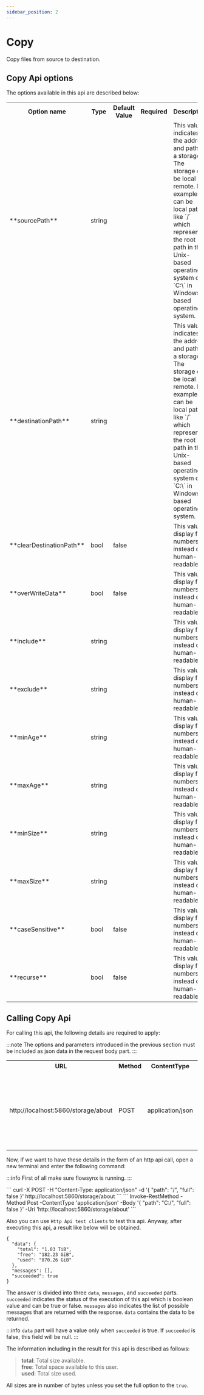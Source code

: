 ```yaml
---
sidebar_position: 2
---
```


# Copy

Copy files from source to destination.

## Copy Api options
The options available in this api are described below:

<table>
  <tr>
    <th>Option name</th>
    <th>Type</th>
    <th>Default Value</th>
    <th>Required</th>
    <th>Description</th>
  </tr>
  <tr>
    <td>**sourcePath**</td>
    <td class="centering">string</td>
    <td></td>
    <td class="centering greenIcon"><IIcon icon="mdi:check" height="32" /></td>
    <td>This value indicates the address and path of a storage. The storage can be local or remote. For example, it can be local path like `/` which represents the root path in the Unix-based operating system or `C:\` in Windows-based operating system.</td>
  </tr>
  <tr>
    <td>**destinationPath**</td>
    <td>string</td>
    <td></td>
    <td class="centering greenIcon"><IIcon icon="mdi:check" height="32" /></td>
    <td>This value indicates the address and path of a storage. The storage can be local or remote. For example, it can be local path like `/` which represents the root path in the Unix-based operating system or `C:\` in Windows-based operating system.</td>
  </tr>
  <tr>
    <td>**clearDestinationPath**</td>
    <td class="centering">bool</td>
    <td class="centering">false</td>
    <td></td>
    <td>This value display full numbers instead of human-readable</td>
  </tr>
  <tr>
    <td>**overWriteData**</td>
    <td class="centering">bool</td>
    <td class="centering">false</td>
    <td></td>
    <td>This value display full numbers instead of human-readable</td>
  </tr>
  <tr>
    <td>**include**</td>
    <td class="centering">string</td>
    <td class="centering"></td>
    <td></td>
    <td>This value display full numbers instead of human-readable</td>
  </tr>
  <tr>
    <td>**exclude**</td>
    <td class="centering">string</td>
    <td class="centering"></td>
    <td></td>
    <td>This value display full numbers instead of human-readable</td>
  </tr>
  <tr>
    <td>**minAge**</td>
    <td class="centering">string</td>
    <td class="centering"></td>
    <td></td>
    <td>This value display full numbers instead of human-readable</td>
  </tr>
  <tr>
    <td>**maxAge**</td>
    <td class="centering">string</td>
    <td class="centering"></td>
    <td></td>
    <td>This value display full numbers instead of human-readable</td>
  </tr>
  <tr>
    <td>**minSize**</td>
    <td class="centering">string</td>
    <td class="centering"></td>
    <td></td>
    <td>This value display full numbers instead of human-readable</td>
  </tr>
  <tr>
    <td>**maxSize**</td>
    <td class="centering">string</td>
    <td class="centering"></td>
    <td></td>
    <td>This value display full numbers instead of human-readable</td>
  </tr>
  <tr>
    <td>**caseSensitive**</td>
    <td class="centering">bool</td>
    <td class="centering">false</td>
    <td></td>
    <td>This value display full numbers instead of human-readable</td>
  </tr>
  <tr>
    <td>**recurse**</td>
    <td class="centering">bool</td>
    <td class="centering">false</td>
    <td></td>
    <td>This value display full numbers instead of human-readable</td>
  </tr>
</table>

## Calling Copy Api
For calling this api, the following details are required to apply:

:::note
The options and parameters introduced in the previous section must be included as json data in the request body part.
:::

<table class="table">
  <tr>
    <th>URL</th>
    <th>Method</th>
    <th>ContentType</th>
    <th>Body</th>
  </tr>
  <tr>
    <td>http://localhost:5860/storage/about</td>
    <td class="centering">POST</td>
    <td class="centering">application/json</td>
    <td>
      ```json
      {
        "sourcePath": <STRING VALUE>,
        "destinationPath": <STRING VALUE>,
        "clearDestinationPath": <BOOLEAN VALUE>,
        "overWriteData": <BOOLEAN VALUE>,
        "include": <STRING VALUE>,
        "exclude": <STRING VALUE>,
        "minAge": <STRING VALUE>,
        "maxAge": <STRING VALUE>,
        "minSize": <STRING VALUE>,
        "maxSize": <STRING VALUE>,
        "caseSensitive": <BOOLEAN VALUE>,
        "recurse": <BOOLEAN VALUE>
      }
      ```
    </td>
  </tr>
</table>

Now, if we want to have these details in the form of an http api call, open a new terminal and enter the following command:

:::info
First of all make sure flowsynx is running.
:::


<Tabs groupId="httpApi">
  <TabItem value="bashHttpApi" label="HTTP API (Bash)">
  ```
  curl -X POST -H "Content-Type: application/json" -d '{ "path": "/", "full": false }' http://localhost:5860/storage/about
  ```
  </TabItem>
  <TabItem value="powershellHttpApi" label="HTTP API (PowerShell)">
  ```
  Invoke-RestMethod -Method Post -ContentType 'application/json' -Body '{ "path": "C:/", "full": false }' -Uri 'http://localhost:5860/storage/about'
  ```
  </TabItem>
</Tabs>

Also you can use `Http Api test clients` to test this api. Anyway, after executing this api, a result like below will be obtained.
```
{
  "data": {
    "total": "1.03 TiB",
    "free": "182.23 GiB",
    "used": "870.26 GiB"
  },
  "messages": [],
  "succeeded": true
}
```

The answer is divided into three `data`, `messages`, and `succeeded` parts. 
`succeeded` indicates the status of the execution of this api which is boolean value and can be true or false. 
`messages` also indicates the list of possible messages that are returned with the response. 
`data` contains the data to be returned. 

:::info
`data` part will have a value only when `succeeded` is true. If `succeeded` is false, this field will be null.
:::

The information including in the result for this api is described as follows:

> **total**: Total size available.  
> **free**: Total space available to this user.  
> **used**: Total size used.

All sizes are in number of bytes unless you set the full option to the `true`.
